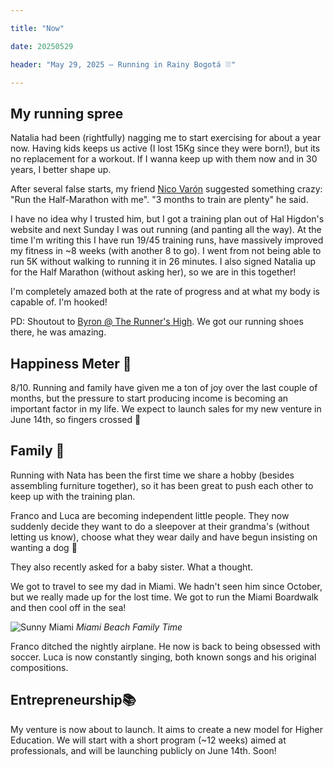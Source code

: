 ```yaml
---

title: "Now"

date: 20250529

header: "May 29, 2025 — Running in Rainy Bogotá ⛆"

---
```

## My running spree

Natalia had been (rightfully) nagging me to start exercising for about a year now. Having kids keeps us active (I lost 15Kg since they were born!), but its no replacement for a workout. If I wanna keep up with them now and in 30 years, I better shape up.

After several false starts, my friend [Nico Varón](https://www.linkedin.com/in/nicolasvaronrodriguez/) suggested something crazy: "Run the Half-Marathon with me". "3 months to train are plenty" he said.

I have no idea why I trusted him, but I got a training plan out of Hal Higdon's website and next Sunday I was out running (and panting all the way). At the time I'm writing this I have run 19/45 training runs, have massively improved my fitness in ~8 weeks (with another 8 to go). I went from not being able to run 5K without walking to running it in 26 minutes. I also signed Natalia up for the Half Marathon (without asking her), so we are in this together!

I'm completely amazed both at the rate of progress and at what my body is capable of. I'm hooked!

PD: Shoutout to [Byron @ The Runner's High](https://www.yelp.com/biz/the-runners-high-miami). We got our running shoes there, he was amazing.

## Happiness Meter 🤩

8/10. Running and family have given me a ton of joy over the last couple of months, but the pressure to start producing income is becoming an important factor in my life. We expect to launch sales for my new venture in June 14th, so fingers crossed 🤞

## Family 💛

Running with Nata has been the first time we share a hobby (besides assembling furniture together), so it has been great to push each other to keep up with the training plan.

Franco and Luca are becoming independent little people. They now suddenly decide they want to do a sleepover at their grandma's (without letting us know), choose what they wear daily and have begun insisting on wanting a dog 🐶

They also recently asked for a baby sister. What a thought.

We got to travel to see my dad in Miami. We hadn't seen him since October, but we really made up for the lost time. We got to run the Miami Boardwalk and then cool off in the sea!

![Sunny Miami](@assets/posts/now/miami.jpg)
*Miami Beach Family Time*

Franco ditched the nightly airplane. He now is back to being obsessed with soccer. Luca is now constantly singing, both known songs and his original compositions.

## Entrepreneurship📚

My venture is now about to launch. It aims to create a new model for Higher Education. We will start with a short program (~12 weeks) aimed at professionals, and will be launching publicly on June 14th. Soon!